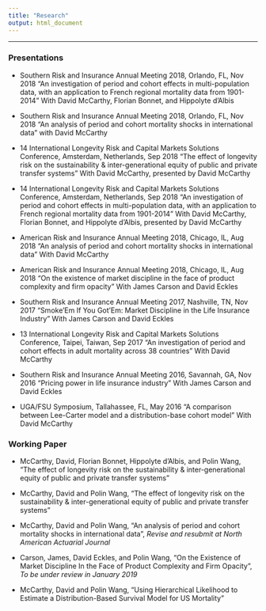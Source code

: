 ```yaml
---
title: "Research"
output: html_document
---
```

**************

### Presentations

- Southern Risk and Insurance Annual Meeting 2018, Orlando, FL, Nov 2018
    "An investigation of period and cohort effects in multi-population data, with an application to French regional mortality data from 1901-2014" With David McCarthy, Florian Bonnet, and Hippolyte d'Albis

- Southern Risk and Insurance Annual Meeting 2018, Orlando, FL, Nov 2018
    "An analysis of period and cohort mortality shocks in international data" with David McCarthy

- 14 International Longevity Risk and Capital Markets Solutions Conference, Amsterdam, Netherlands, Sep 2018
    "The effect of longevity risk on the sustainability \& inter-generational equity of public and private transfer systems" With David McCarthy, presented by David McCarthy

- 14 International Longevity Risk and Capital Markets Solutions Conference, Amsterdam, Netherlands, Sep 2018
    "An investigation of period and cohort effects in multi-population data, with an application to French regional mortality data from 1901-2014" With David McCarthy, Florian Bonnet, and Hippolyte d'Albis, presented by David McCarthy

- American Risk and Insurance Annual Meeting 2018, Chicago, IL, Aug 2018
    "An analysis of period and cohort mortality shocks in international data" With David McCarthy

- American Risk and Insurance Annual Meeting 2018, Chicago, IL, Aug 2018
    "On the existence of market discipline in the face of product complexity and firm opacity" With James Carson and David Eckles

- Southern Risk and Insurance Annual Meeting 2017, Nashville, TN, Nov 2017
    "Smoke'Em If You Got'Em: Market Discipline in the Life Insurance Industry" With James Carson and David Eckles

- 13 International Longevity Risk and Capital Markets Solutions Conference, Taipei, Taiwan, Sep 2017
    "An investigation of period and cohort effects in adult mortality across 38 countries" With David McCarthy

- Southern Risk and Insurance Annual Meeting 2016, Savannah, GA, Nov 2016
    "Pricing power in life insurance industry" With James Carson and David Eckles

- UGA/FSU Symposium, Tallahassee, FL, May 2016
    "A comparison between Lee-Carter model and a distribution-base cohort model" With David McCarthy
    
    
    


### Working Paper

- McCarthy, David, Florian Bonnet, Hippolyte d'Albis, and Polin Wang, "The effect of longevity risk on the sustainability \& inter-generational equity of public and private transfer systems"

- McCarthy, David and Polin Wang, "The effect of longevity risk on the sustainability \& inter-generational equity of public and private transfer systems"

- McCarthy, David and Polin Wang, "An analysis of period and cohort mortality shocks in international data", _Revise and resubmit at North American Actuarial Journal_

- Carson, James, David Eckles, and Polin Wang, "On the Existence of Market Discipline In the Face of Product Complexity and Firm Opacity", _To be under review in January 2019_

- McCarthy, David and Polin Wang, "Using Hierarchical Likelihood to Estimate a Distribution-Based Survival Model for US Mortality"



